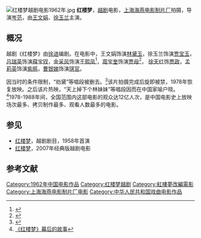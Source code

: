 [[File:红楼梦越剧电影1962年.jpg|right]]
'''红楼梦'''，[[越剧|越剧]]电影，[[上海电影制片厂|上海海燕电影制片厂]]拍摄，导演[[岑范|岑范]]，由[[王文娟_(越剧演员)|王文娟]]、[[徐玉兰_(越剧演员)|徐玉兰]]主演。

== 概况 ==
越剧《红楼梦》由[[徐进_(1923年)|徐进]]编剧。在电影中，王文娟饰演[[林黛玉|林黛玉]]，徐玉兰饰演[[贾宝玉|贾宝玉]]，[[吕瑞英|吕瑞英]]饰演[[薛宝钗|薛宝钗]]，[[金采风|金采风]]饰演[[王熙凤|王熙凤]]<ref>{{Cite web |url=http://www.cctv.com/teleplay/special/C16609/20061012/104832.shtml |title=1962年越剧版《红楼梦》 |access-date=2010-03-14 |archive-date=2016-03-04 |archive-url=https://web.archive.org/web/20160304195143/http://www.cctv.com/teleplay/special/C16609/20061012/104832.shtml |dead-url=no }}</ref>，[[周宝奎|周宝奎]]饰演[[贾母|贾母]]<ref>{{Cite web |url=http://yule.sohu.com/20060906/n245196086.shtml |title=1962年越剧版《红楼梦》 |access-date=2010-03-14 |archive-date=2008-09-06 |archive-url=https://web.archive.org/web/20080906120123/http://yule.sohu.com/20060906/n245196086.shtml |dead-url=no }}</ref>， [[徐天红|徐天红]]饰[[贾政|贾政]]，[[孟莉英|孟莉英]]饰演[[紫鹃|紫鹃]]，[[曹银娣|曹银娣]]饰演[[琪官|琪官]]。

因当时的条件限制，“劝黛”等唱段被删去。<ref>{{Cite web |url=http://www.wxrb.com/zt/2007ly/2007ly_hlm/200703/t20070321_53487.htm |title=三部“红楼戏”昨开拍 |access-date=2010-03-14 |archive-url=https://web.archive.org/web/20160304193131/http://www.wxrb.com/zt/2007ly/2007ly_hlm/200703/t20070321_53487.htm |archive-date=2016-03-04 |dead-url=yes }}</ref>该片拍摄完成后旋即被禁，1978年恢复放映。之后该片热映，“天上掉下个林妹妹”等唱段因而在中国家喻户晓。<ref>[http://zjdaily.zjol.com.cn/html/2007-06/22/content_210788.htm 《红楼梦》幕后的故事  ]</ref>1978-1988年间，全国范围内这部电影的观众达12亿人次，是中国电影史上放映场次最多、拷贝制作最多、观看人数最多的电影。

== 参见 ==
* [[红楼梦_(越剧)|红楼梦]]，越剧剧目，1958年首演
* [[红楼梦_(2007年越剧电影经典版)|红楼梦]]，2007年经典版越剧电影

== 参考文献 ==
{{Reflist}}
{{最佳華語電影一百部}}
[[Category:1962年中国电影作品|Category:1962年中国电影作品]]
[[Category:红楼梦越剧|Category:红楼梦越剧]]
[[Category:紅樓夢改編電影|Category:紅樓夢改編電影]]
[[Category:上海海燕电影制片厂电影|Category:上海海燕电影制片厂电影]]
[[Category:中华人民共和国戏曲电影作品|Category:中华人民共和国戏曲电影作品]]